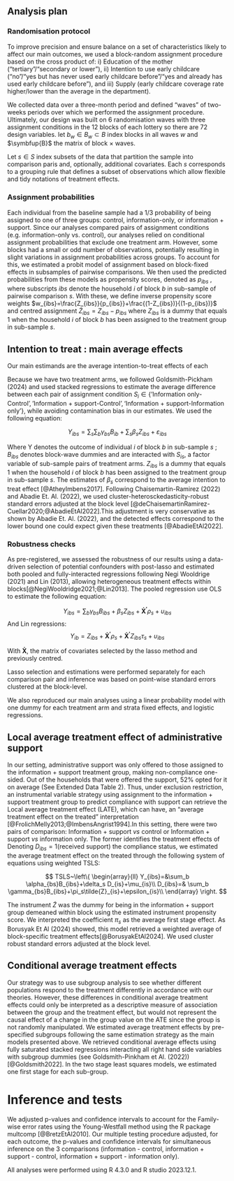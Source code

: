 ## Analysis plan 

### Randomisation protocol

To improve precision and ensure balance on a set of characteristics likely to affect our main outcomes, we used a block-random assignment procedure based on the cross product of: i) Education of the mother (“tertiary”/“secondary or lower”), ii) Intention to use early childcare (“no”/“yes but has never used early childcare before”/“yes and already has used early childcare before”), and iii) Supply (early childcare coverage rate higher/lower than the average in the department).  

We collected data over a three-month period and defined “waves” of two-weeks periods over which we performed the assignment procedure. Ultimately, our design was built on 6 randomisation waves with three assignment conditions in the 12 blocks of each lottery so there are 72 design variables.
let $b_w \in B_w \subset B$ index blocks in all waves $w$ and $\symbfup{B}$ the matrix of block $\times$ waves.

Let $s \in S$ index subsets of the data that partition the sample into comparison paris and, optionally, additional covariates.  Each $s$ corresponds to a grouping rule that defines a subset of observations which allow flexible and tidy notations of treatment effects.

### Assignment probabilities

Each individual from the baseline sample had a 1/3 probability of being assigned to one of three groups: control, information-only, or information + support. Since our analyses compared pairs of assignment conditions (e.g. information-only vs. control), our analyses relied on conditional assignment probabilities that exclude one treatment arm. However, some blocks had a small or odd number of observations, potentially resulting in slight variations in assignment probabilities across groups. To account for this, we estimated a probit model of assignment based on block-fixed effects in subsamples of pairwise comparisons. We then used the predicted probabilities from these models as propensity scores, denoted as $p_{ibs}$ , where subscripts $ibs$ denote the household $i$ of block $b$ in sub-sample of pairwise comparison $s$. With these, we define inverse propensity score weights $w_{ibs}=\frac{Z_{ibs}}{p_{ibs}}+\frac{(1-Z_{ibs})}{(1-p_{ibs})}$ and centred assignment $\tilde{Z}_{ibs}=Z_{ibs}-p_{ibs}$ where $Z_{ibs}$ is a dummy that equals 1 when the household $i$ of block $b$ has been assigned to the treatment group in sub-sample $s$.


<!-- AJOUT ARTHUR -->

<!-- ## Intention to action gaps -->

<!-- We analyse the intention-to-action gap between different social groups (High/low SES, migration background) ($\mathbf{X}$) and subjective attributes (Information, temporal orientation) ($\mathbf{K}$). -->

<!-- Formally, the gap between two sets of values of covariates $\mathbf{x}$ $\mathbf{x^\prime}$ in intention to use at baseline is: -->

<!-- \begin{equation} -->
<!-- \Delta_{x,x'}(W_i) = E\left(W_i|\mathbf{X}=\mathbf{x}\right)-E\left(W_i|\mathbf{X}=\mathbf{x^\prime}\right) -->
<!-- \end{equation} -->

<!-- The application gap is : -->

<!-- \begin{equation} -->
<!-- \Delta_{x,x'}(\tilde{Y}_i) = E\left(\tilde{Y}_i|\mathbf{X}=\mathbf{x})-E\left(\tilde{Y}_i|\mathbf{X}=\mathbf{x^\prime}) -->
<!-- \end{equation} -->

<!-- Denoting $\tilde{Y^*}$ the variable for access to formal childcare, The access gap is : -->

<!-- \begin{equation} -->
<!-- \Delta_{x,x'}(\tilde{Y*}_i) = E\left(\tilde{Y^*}_i|\mathbf{X}=\mathbf{x})-E\left(\tilde{Y^*}_i|\mathbf{X}=\mathbf{x^\prime}}) -->
<!-- \end{equation} -->

<!-- In our setting, the covariates are discrete and we estimate them with data from the control group using OLS on group dummies and heterokedasticity robust standard errors. -->



<!-- FIN AJOUT ARTHUR -->

## Intention to treat : main average effects

Our main estimands are the average intention-to-treat effects of each 

Because we have two treatment arms, we followed Goldsmith-Pickham (2024) and used stacked regressions to estimate the average difference between each pair of assignment condition $S_i \in \{\text{'Information only-Control’}, \text{'Information + support-Control’}, \text{‘Information + support-Information only'}\}$, while avoiding contamination bias in our estimates. We used the following equation: 

$$
Y_{ibs}=\sum_s\sum_b \gamma_{bs} B_{ib}+\sum_s\beta_sZ_{ibs}+\varepsilon_{ibs}
$$

Where Y denotes the outcome of individual $i$ of block $b$ in sub-sample $s$ ; $B_{ibs}$ denotes block-wave dummies and are interacted with $S_{is}$, a factor variable of sub-sample pairs of treatment arms. $Z_{ibs}$ is a dummy that equals 1 when the household $i$ of block $b$ has been assigned to the treatment group in sub-sample $s$. The estimates of $\beta_s$ correspond to the average intention to treat effect [@AtheyImbens2017]. Following Chaisemartin-Ramirez (2022) and  Abadie Et. Al. (2022), we used cluster-heterosckedasticity-robust standard errors adjusted at the block level [@deChaisemartinRamirez-Cuellar2020;@AbadieEtAl2022].This adjustment is very conservative as shown by Abadie Et. Al. (2022), and the detected effects correspond to the lower bound one could expect given these treatments [@AbadieEtAl2022].

### Robustness checks

As pre-registered, we assessed the robustness of our results using a data-driven selection of potential confounders with post-lasso and estimated both pooled and fully-interacted regressions following Negi Wooldrige (2021) and Lin (2013), allowing heterogeneous treatment effects within blocks[@NegiWooldridge2021;@Lin2013]. The pooled regression use OLS to estimate the following equation:

$$
Y_{ibs}=\sum_b \gamma_{bs} B_{ibs}+\beta_sZ_{ibs}+\mathbf{\dot{X}^\prime}\rho_s+\upsilon_{ibs}
$$
And Lin regressions:
$$
Y_{ib}=Z_{ibs}+\mathbf{\dot{X}^\prime}\rho_s+ \mathbf{\dot{X}^\prime}Z_{ibs}\tau_s+\upsilon_{ibs}
$$


With $\mathbf{\dot{X}}$, the matrix of covariates selected by the lasso method and previously centred.

Lasso selection and estimations were performed separately for each comparison pair and inference was based on point-wise standard errors clustered at the block-level.

We also reproduced our main analyses using a linear probability model with one dummy for each treatment arm and strata fixed effects, and logistic regressions.

## Local average treatment effect of administrative support

In our setting, administrative support was only offered to those assigned to the information + support treatment group, making non-compliance one-sided. Out of the households that were offered the support, 52% opted for it on average (See Extended Data Table 2). Thus, under exclusion restriction, an instrumental variable strategy using assignment to the information + support treatment group to predict compliance with support can retrieve the Local average treatment effect (LATE), which can have, an “average treatment effect on the treated” interpretation [@FrolichMelly2013;@ImbensAngrist1994].In this setting, there were two pairs of comparison: Information + support $vs$ control or Information + support $vs$ information only. The former identifies the treatment effects of 
Denoting $D_{ibs}=1(\text{received support})$ the compliance status, we estimated the average treatment effect on the treated through the following system of equations using weighted TSLS:

$$
TSLS~\left\{ \begin{array}{ll}
Y_{ibs}=&\sum_b \alpha_{bs}B_{ibs}+\delta_s D_{is}+\mu_{is}\\
D_{ibs}=& \sum_b \gamma_{bs}B_{ibs}+\pi_s\tilde{Z}_{is}+\epsilon_{is}\\
\end{array} \right. 
$$

The instrument $\tilde{Z}$ was the dummy for being in the information + support group demeaned within block using the estimated instrument propensity score. We interpreted the coefficient $\pi_s$ as the average first stage effect. 
As Borusyak Et Al (2024) showed, this model retrieved a weighted average of block-specific treatment effects[@BorusyakEtAl2024]. We used cluster robust standard errors adjusted at the block level.


<!-- Yibs= bsbBib+sDib+ibs -->

<!-- Dib= bsbBib+sZib+ibs -->

## Conditional average treatment effects

Our strategy was to use subgroup analysis to see whether different populations respond to the treatment differently in accordance with our theories. However, these differences in conditional average treatment effects could only be interpreted as a descriptive measure of association between the group and the treatment effect, but would not represent the causal effect of a change in the group value on the ATE since the group is not randomly manipulated.
We estimated average treatment effects by pre-specified subgroups following the same estimation strategy as the main models presented above. We retrieved conditional average effects using fully saturated stacked regressions interacting all right hand side variables with subgroup dummies (see Goldsmith-Pinkham et Al. (2022))[@Goldsmith2022]. In the two stage least squares models, we estimated one first stage for each sub-group. 

# Inference and tests

We adjusted p-values and confidence intervals to account for the Family-wise error rates using the Young-Westfall method using the R package multcomp [@BretzEtAl2010].
Our multiple testing procedure adjusted, for each outcome, the p-values and confidence intervals for simultaneous inference on the 3 comparisons (information - control, information + support - control, information + support - information only).

All analyses were performed using R 4.3.0 and R studio 2023.12.1.
